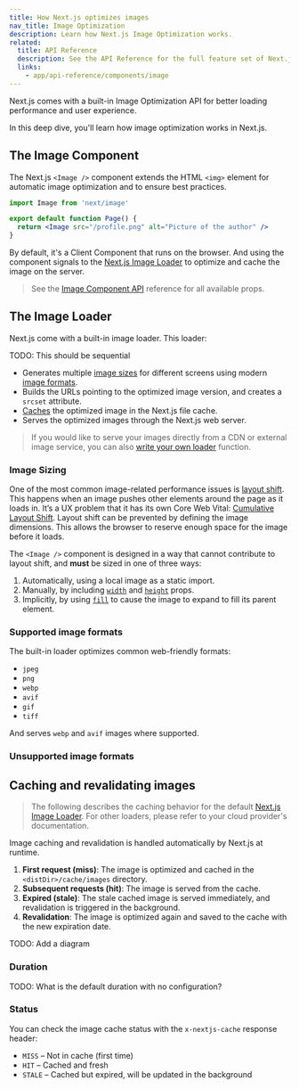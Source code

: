 ```yaml
---
title: How Next.js optimizes images
nav_title: Image Optimization
description: Learn how Next.js Image Optimization works.
related:
  title: API Reference
  description: See the API Reference for the full feature set of Next.js Image
  links:
    - app/api-reference/components/image
---
```


Next.js comes with a built-in Image Optimization API for better loading performance and user experience.

In this deep dive, you'll learn how image optimization works in Next.js.

## The Image Component

The Next.js `<Image />` component extends the HTML `<img>` element for automatic image optimization and to ensure best practices.

```jsx filename="app/page.js"
import Image from 'next/image'

export default function Page() {
  return <Image src="/profile.png" alt="Picture of the author" />
}
```

By default, it's a Client Component that runs on the browser. And using the component signals to the [Next.js Image Loader](#the-image-loader) to optimize and cache the image on the server.

> See the [Image Component API](/docs/app/api-reference/components/image) reference for all available props.

## The Image Loader

Next.js come with a built-in image loader. This loader:

TODO: This should be sequential

- Generates multiple [image sizes](#image-sizing) for different screens using modern [image formats](#supported-image-formats).
- Builds the URLs pointing to the optimized image version, and creates a `srcset` attribute.
- [Caches](#caching-and-revalidating-images) the optimized image in the Next.js file cache.
- Serves the optimized images through the Next.js web server.

> If you would like to serve your images directly from a CDN or external image service, you can also [write your own loader](/docs/app/api-reference/components/image#loader) function.

### Image Sizing

One of the most common image-related performance issues is [layout shift](https://web.dev/articles/cls). This happens when an image pushes other elements around the page as it loads in. It’s a UX problem that it has its own Core Web Vital: [Cumulative Layout Shift](https://web.dev/cls/). Layout shift can be prevented by defining the image dimensions. This allows the browser to reserve enough space for the image before it loads.

The `<Image />` component is designed in a way that cannot contribute to layout shift, and **must** be sized in one of three ways:

1. Automatically, using a local image as a static import.
2. Manually, by including [`width`](/docs/app/api-reference/components/image#width-and-height) and [`height`](/docs/app/api-reference/components/image#width-and-height) props.
3. Implicitly, by using [`fill`](/docs/app/api-reference/components/image#fill) to cause the image to expand to fill its parent element.

### Supported image formats

The built-in loader optimizes common web-friendly formats:

- `jpeg`
- `png`
- `webp`
- `avif`
- `gif`
- `tiff`

And serves `webp` and `avif` images where supported.

### Unsupported image formats

## Caching and revalidating images

> The following describes the caching behavior for the default [Next.js Image Loader](#the-image-loader). For other loaders, please refer to your cloud provider's documentation.

Image caching and revalidation is handled automatically by Next.js at runtime.

1. **First request (miss)**: The image is optimized and cached in the `<distDir>/cache/images` directory.
2. **Subsequent requests (hit)**: The image is served from the cache.
3. **Expired (stale)**: The stale cached image is served immediately, and revalidation is triggered in the background.
4. **Revalidation**: The image is optimized again and saved to the cache with the new expiration date.

TODO: Add a diagram

### Duration

TODO: What is the default duration with no configuration?

### Status

You can check the image cache status with the `x-nextjs-cache` response header:

- `MISS` – Not in cache (first time)
- `HIT` – Cached and fresh
- `STALE` – Cached but expired, will be updated in the background
